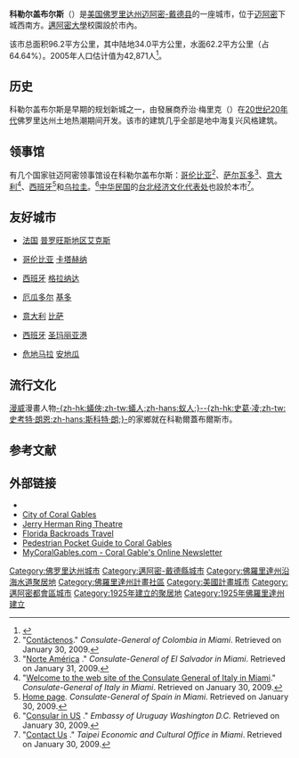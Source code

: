 {{Infobox settlement
|official_name            = 科勒尔盖布尔斯
|other_name               = 
|native_name              = 
|nickname                 = 
|settlement_type          = 城市
|motto                    = 
|image_skyline            = Coralgablesskyline.jpg
|imagesize                = 
|image_caption            = 
|image_flag               = Flag of Coral Gables, Florida.png
|flag_size                = 
|image_seal               = Seal of Coral Gables, Florida.png
|seal_size                = 
|image_shield             = 
|shield_size              = 
|image_blank_emblem       = 
|blank_emblem_type        = 
|blank_emblem_size        = 
|image_map                = Miami-Dade_County_Florida_Incorporated_and_Unincorporated_areas_Coral_Gables_Highlighted.svg
|mapsize                  = 250x200px
|map_caption              = 在迈阿密-戴德县以及佛罗里达州的位置
|image_map1               =Coral_Gables.png
|mapsize1                 = 250x200px
|map_caption1             = 城市边界
|image_dot_map            = 
|dot_mapsize              = 
|dot_map_caption          = 
|dot_x                    = 
|dot_y                    = 
|pushpin_map              = 
|pushpin_label_position   =
|pushpin_map_caption      = 
|pushpin_mapsize          = 
|subdivision_type         = 国家
|subdivision_name         = 美國
|subdivision_type1        = 州
|subdivision_name1        = 佛罗里达州
|subdivision_type2        = 县
|subdivision_name2        = 迈阿密-戴德县
|subdivision_type3        = 
|subdivision_name3        = 
|subdivision_type4        = 
|subdivision_name4        = 
|government_footnotes     = 
|government_type          = 
|leader_title             = 市长
|leader_name              = Don Slesnick
|leader_title1            = 
|leader_name1             = 
|leader_title2            = 
|leader_name2             = 
|leader_title3            = 
|leader_name3             = 
|leader_title4            = 
|leader_name4             = 
|established_title        = 
|established_date         = 1925
|established_title2       = 
|established_date2        = 
|established_title3       = 
|established_date3        = 
|area_magnitude           = 1 E8
|area_footnotes           = 
|area_total_km2           = 96.2
|area_land_km2            = 62.2
|area_water_km2           = 34.0
|area_total_sq_mi         = 37.2
|area_land_sq_mi          = 24.1
|area_water_sq_mi         = 13.1
|area_water_percent       = 
|area_urban_km2           = 
|area_urban_sq_mi         = 
|area_metro_km2           = 
|area_metro_sq_mi         = 
|area_blank1_title        = 
|area_blank1_km2          = 
|area_blank1_sq_mi        = 
|population_as_of         = 2005
|population_footnotes     = 
|population_note          = 
|population_total         = 42871
|population_density_km2   = 1141.37
|population_density_sq_mi = 3216.9
|population_metro         = 5422200
|population_density_metro_km2     = 
|population_density_metro_sq_mi   = 
|population_urban                 = 
|population_density_urban_km2     = 
|population_density_urban_sq_mi   = 
|population_blank1_title          = 
|population_blank1                = 
|population_density_blank1_km2    = 
|population_density_blank1_sq_mi  = 
|timezone                 = [[North_American_Eastern_Time_Zone|EST]]
|utc_offset               = -5
|timezone_DST             = [[Eastern_Daylight_Time|EDT]]
|utc_offset_DST           = -4
|elevation_footnotes      = 
|elevation_m              = 2.8
|elevation_ft             = 10
|area_code                = [[Area_code_305|305]]
|blank_name               = [[Federal_Information_Processing_Standard|FIPS code]]
|blank_info               = 12-14250{{GR|2}}
|blank1_name              = [[Geographic_Names_Information_System|GNIS]] feature ID
|blank1_info              = 0280801{{GR|3}}
|website                  = http://www.citybeautiful.net/
|footnotes                = 
}}

'''科勒尔盖布尔斯'''（{{lang-en|Coral Gables}}）是[[美国|美国]][[佛罗里达州|佛罗里达州]][[迈阿密-戴德县|迈阿密-戴德县]]的一座城市，位于[[迈阿密|迈阿密]]下城西南方。[[邁阿密大學_(佛罗里达州)|邁阿密大學]]校園設於市內。

该市总面积96.2平方公里，其中陆地34.0平方公里，水面62.2平方公里（占64.64%）。2005年人口估计值为42,871人<ref>{{Cite web |url=http://www.census.gov/popest/cities/tables/SUB-EST2005-04-12.csv |title=存档副本 |access-date=2010-02-27 |archive-url=https://web.archive.org/web/20110102110131/http://www.census.gov/popest/cities/tables/SUB-EST2005-04-12.csv |archive-date=2011-01-02 |dead-url=yes }}</ref>。

== 历史 ==
科勒尔盖布尔斯是早期的规划新城之一，由發展商乔治·梅里克（{{lang|en|George E. Merrick}}）在[[20世纪|20世纪]][[20年代|20年代]]佛罗里达州土地热潮期间开发。该市的建筑几乎全部是地中海复兴风格建筑。 

== 领事馆 ==
有几个国家驻迈阿密领事馆设在科勒尔盖布尔斯：[[哥伦比亚|哥伦比亚]]<ref>"[http://consuladodecolombia.com/contactos.htm Contáctenos]." ''Consulate-General of Colombia in Miami''. Retrieved on January 30, 2009.</ref>、[[萨尔瓦多|萨尔瓦多]]<ref>"[http://www.rree.gob.sv/sitio/sitiowebrree.nsf/pages/sembajadasconsulados_norteamerica Norte América] {{webarchive|url=https://web.archive.org/web/20090125234902/http://www.rree.gob.sv/sitio/sitiowebrree.nsf/pages/sembajadasconsulados_norteamerica |date=2009-01-25 }}." ''Consulate-General of El Salvador in Miami''. Retrieved on January 31, 2009.</ref>、[[意大利|意大利]]<ref>"[http://www.consmiami.esteri.it/Consolato_Miami Welcome to the web site of the Consulate General of Italy in Miami]." ''Consulate-General of Italy in Miami''. Retrieved on January 30, 2009.</ref>、[[西班牙|西班牙]]<ref>[http://www.conspainmiami.org/ Home page]. ''Consulate-General of Spain in Miami''. Retrieved on January 30, 2009.</ref>和[[乌拉圭|乌拉圭]]。<ref>"[http://www.uruwashi.org/Consular%20In%20US.htm#Miami,_Florida Consular in US] {{webarchive|url=https://web.archive.org/web/20100315030135/http://www.uruwashi.org/Consular%20In%20US.htm |date=2010-03-15 }}." ''Embassy of Uruguay Washington D.C.'' Retrieved on January 30, 2009.</ref>[[中华民国|中华民国]]的[[台北经济文化代表处|台北经济文化代表处]]也設於本市<ref>"[http://www.taiwanembassy.org/US/MIA/ct.asp?xItem=17535&CtNode=2882&mp=57&xp1= Contact Us] {{webarchive|url=https://web.archive.org/web/20110716104921/http://www.taiwanembassy.org/US/MIA/ct.asp?xItem=17535&CtNode=2882&mp=57&xp1= |date=2011-07-16 }}." ''Taipei Economic and Cultural Office in Miami''. Retrieved on January 30, 2009.</ref>。

== 友好城市 ==
* {{flagicon|France}}  [[法国|法国]] [[普罗旺斯地区艾克斯|普罗旺斯地区艾克斯]]
* {{flagicon|Colombia}}  [[哥伦比亚|哥伦比亚]] [[卡塔赫纳_(哥伦比亚)|卡塔赫纳]]
* {{flagicon|Spain}}  [[西班牙|西班牙]] [[格拉纳达|格拉纳达]]
* {{flagicon|Ecuador}} [[厄瓜多尔|厄瓜多尔]] [[基多|基多]]
* {{flagicon|Italy}} [[意大利|意大利]] [[比萨|比萨]]
* {{flagicon|Spain}}  [[西班牙|西班牙]] [[圣玛丽亚港|圣玛丽亚港]]
* {{flagicon|Guatemala}}  [[危地马拉|危地马拉]] [[安地瓜|安地瓜]]

== 流行文化 ==
[[漫威漫畫|漫威]]漫畫人物[[蟻俠|-{zh-hk:蟻俠;zh-tw:蟻人;zh-hans:蚁人;}-]][[史考特·朗恩|-{zh-hk:史葛·凌;zh-tw:史考特·朗恩;zh-hans:斯科特·朗;}-]]的家鄉就在科勒爾蓋布爾斯市。

== 参考文献 ==
{{Reflist|2}}

== 外部链接 ==
{{Commonscat|Coral Gables, Florida|科勒尔盖布尔斯}}
* {{wikitravel|Coral Gables}} 
* [http://www.coralgables.com City of Coral Gables]
* [https://web.archive.org/web/20051223081040/http://www.as.miami.edu/theatrearts/ring/index.htm Jerry Herman Ring Theatre]
* [http://www.florida-backroads-travel.com/coral-gables-florida.html Florida Backroads Travel]
* [https://web.archive.org/web/20090624174519/http://www.pedestrianguides.com/coralgables/ Pedestrian Pocket Guide to Coral Gables]
* [http://www.mycoralgables.com MyCoralGables.com - Coral Gable's Online Newsletter]
{{邁阿密-戴德縣 (佛羅里達州)}}
{{DEFAULTSORT:Coral Gables, Florida}}
[[Category:佛罗里达州城市|Category:佛罗里达州城市]]
[[Category:邁阿密-戴德縣城市|Category:邁阿密-戴德縣城市]]
[[Category:佛羅里達州沿海水道聚居地|Category:佛羅里達州沿海水道聚居地]]
[[Category:佛羅里達州計畫社區|Category:佛羅里達州計畫社區]]
[[Category:美國計畫城市|Category:美國計畫城市]]
[[Category:邁阿密都會區城市|Category:邁阿密都會區城市]]
[[Category:1925年建立的聚居地|Category:1925年建立的聚居地]]
[[Category:1925年佛羅里達州建立|Category:1925年佛羅里達州建立]]